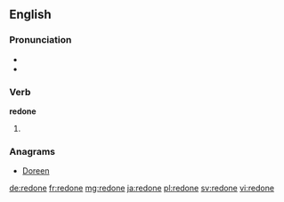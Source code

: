 ==English==

===Pronunciation===
* {{IPA|/ɹi.dʌn/|lang=en}}
* {{rhymes|ʌn|lang=en}}

===Verb===
'''redone'''

# {{past participle of|redo|lang=en}}

===Anagrams===
* [[Doreen#English|Doreen]]

[[de:redone]]
[[fr:redone]]
[[mg:redone]]
[[ja:redone]]
[[pl:redone]]
[[sv:redone]]
[[vi:redone]]